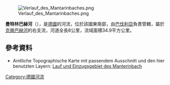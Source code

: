 {{Coord|48.772709|N|11.581557|E|display=title}}
[[Image:Verlauf_des_Mantarinbaches.png|right]]

'''曼特林巴赫河'''（{{lang-de|Manterinbach}}），是[[德國|德國]]的河流，位於該國東南部，由[[巴伐利亞|巴伐利亞]]負責管轄，屬於[[克興巴赫河|克興巴赫河]]的右支流，河道全長8公里，流域面積34.9平方公里。

==參考資料==
* Amtliche Topographische Karte mit passendem Ausschnitt und den hier benutzten Layern: [https://v.bayern.de/FpKcb Lauf und Einzugsgebiet des Manterinbach]

{{Germany-geo-stub}}
[[Category:德國河流|Category:德國河流]]